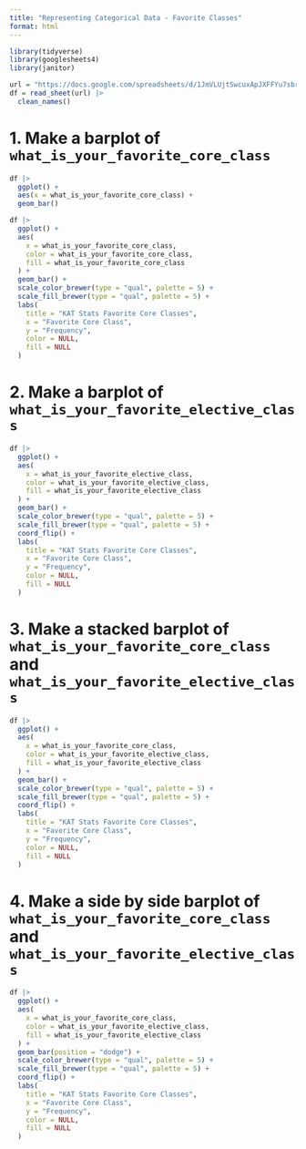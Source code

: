 ```yaml
---
title: "Representing Categorical Data - Favorite Classes"
format: html
---
```


```r
library(tidyverse)
library(googlesheets4)
library(janitor)
```

```r
url = "https://docs.google.com/spreadsheets/d/1JmVLUjtSwcuxApJXFFYu7sbre7s0pHjOfz2bmnwDMnQ/edit?usp=sharing"
df = read_sheet(url) |> 
  clean_names()
```

# 1. Make a barplot of `what_is_your_favorite_core_class`

```r
df |> 
  ggplot() +
  aes(x = what_is_your_favorite_core_class) +
  geom_bar()
```

```r
df |> 
  ggplot() +
  aes(
    x = what_is_your_favorite_core_class,
    color = what_is_your_favorite_core_class,
    fill = what_is_your_favorite_core_class
  ) +
  geom_bar() +
  scale_color_brewer(type = "qual", palette = 5) +
  scale_fill_brewer(type = "qual", palette = 5) +
  labs(
    title = "KAT Stats Favorite Core Classes",
    x = "Favorite Core Class",
    y = "Frequency",
    color = NULL,
    fill = NULL
  )
```

# 2. Make a barplot of `what_is_your_favorite_elective_class`

```r
df |> 
  ggplot() +
  aes(
    x = what_is_your_favorite_elective_class,
    color = what_is_your_favorite_elective_class,
    fill = what_is_your_favorite_elective_class
  ) +
  geom_bar() +
  scale_color_brewer(type = "qual", palette = 5) +
  scale_fill_brewer(type = "qual", palette = 5) +
  coord_flip() +
  labs(
    title = "KAT Stats Favorite Core Classes",
    x = "Favorite Core Class",
    y = "Frequency",
    color = NULL,
    fill = NULL
  )
```

# 3. Make a stacked barplot of `what_is_your_favorite_core_class` and `what_is_your_favorite_elective_class`

```r
df |> 
  ggplot() +
  aes(
    x = what_is_your_favorite_core_class,
    color = what_is_your_favorite_elective_class,
    fill = what_is_your_favorite_elective_class
  ) +
  geom_bar() +
  scale_color_brewer(type = "qual", palette = 5) +
  scale_fill_brewer(type = "qual", palette = 5) +
  coord_flip() +
  labs(
    title = "KAT Stats Favorite Core Classes",
    x = "Favorite Core Class",
    y = "Frequency",
    color = NULL,
    fill = NULL
  )
```

# 4. Make a side by side barplot of `what_is_your_favorite_core_class` and `what_is_your_favorite_elective_class`

```r
df |> 
  ggplot() +
  aes(
    x = what_is_your_favorite_core_class,
    color = what_is_your_favorite_elective_class,
    fill = what_is_your_favorite_elective_class
  ) +
  geom_bar(position = "dodge") +
  scale_color_brewer(type = "qual", palette = 5) +
  scale_fill_brewer(type = "qual", palette = 5) +
  coord_flip() +
  labs(
    title = "KAT Stats Favorite Core Classes",
    x = "Favorite Core Class",
    y = "Frequency",
    color = NULL,
    fill = NULL
  )
```
